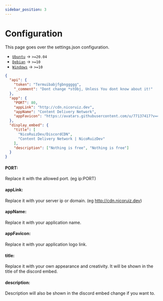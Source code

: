 ```yaml
---
sidebar_position: 3
---
```


# Configuration

This page goes over the settings.json configuration.

- [`Ubuntu`](#ubuntu-and-debian) → `>=20.04`
- [`Debian`](#ubuntu-and-debian) → `>=10`
- [`Windows`](#windows) → `>=10`

```json
{
  "api": {
    "token": "Termuibabjfgbnggggg",
    "_comment": "Dont change *stObj, Unless You dont know about it!"
  },
  "app": {
    "PORT": 80,
    "appLink": "http://cdn.nicoruiz.dev",
    "appName": "Content Delivery Network",
    "appFavicon": "https://avatars.githubusercontent.com/u/77137417?v=4"
  },
  "display_embed": {
    "title": [
      "NicoRuizDev/DiscordCDN",
      "Content Delivery Network | NicoRuizDev"
    ],
    "description": ["Nothing is free", "Nothing is free"]
  }
}
```

#### PORT:

Replace it with the allowed port. (eg ip:PORT)

#### appLink:

Replace it with your server ip or domain. (eg http://cdn.nicoruiz.dev)

#### appName:

Replace it with your application name.

#### appFavicon:

Replace it with your application logo link.

#### title:

Replace it with your own appearance and creativity. It will be shown in the title of the discord embed.

#### description:

Description will also be shown in the discord embed change if you want to.
